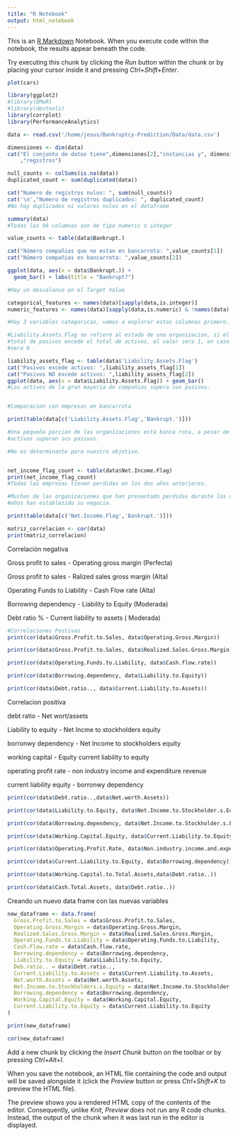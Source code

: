 ```yaml
---
title: "R Notebook"
output: html_notebook
---
```


This is an [R Markdown](http://rmarkdown.rstudio.com) Notebook. When you execute code within the notebook, the results appear beneath the code.

Try executing this chunk by clicking the *Run* button within the chunk or by placing your cursor inside it and pressing *Ctrl+Shift+Enter*.

```r
plot(cars)
```

```r
library(ggplot2)
#library(DMwR)
#library(devtools)
library(corrplot)
library(PerformanceAnalytics)
```

```r
data <- read.csv('/home/jesus/Bankruptcy-Prediction/Data/data.csv')

dimensiones <- dim(data)
cat("El conjunto de datos tiene",dimensiones[2],"instancias y", dimensiones[1]
    ,"registros")

null_counts <- colSums(is.na(data))
duplicated_count <- sum(duplicated(data))

cat("Numero de registros nulos: ", sum(null_counts))
cat('\n',"Numero de registros duplicados: ", duplicated_count)
#No hay duplicados ni valores nulos en el dataframe
```

```r
summary(data)
#Todas las 96 columnas son de tipo numeric o integer

value_counts <- table(data$Bankrupt.)

cat("Número compañias que no estan en bancarrota: ",value_counts[1])
cat("Número compañias en bancarrota: ",value_counts[2])

ggplot(data, aes(x = data$Bankrupt.)) +
  geom_bar() + labs(title = "Bankrupt?")
```

```r
#Hay un desvalance en el Target Value

categorical_features <- names(data)[sapply(data,is.integer)]
numeric_features <- names(data)[sapply(data,is.numeric) & !names(data) %in% categorical_features]

#Hay 3 variables categoricas, vamos a explorar estas columnas primero.
```

```r
#Liability.Assets.Flag se refiere al estado de una organizacion, si el
#total de pasivos excede el total de activos, el valor sera 1, en caso contrario
#sera 0

liability_assets_flag <- table(data$'Liability.Assets.Flag')
cat("Pasivos excede activos: ",liability_assets_flag[1])
cat("Pasivos NO excede activos: ",liability_assets_flag[2])
ggplot(data, aes(x = data$Liability.Assets.Flag)) + geom_bar()
#Los activos de la gran mayoria de compañias supera sus pasivos.


#Comparacion con empresas en bancarrota

print(table(data[c('Liability.Assets.Flag','Bankrupt.')]))
```

```r
#Una pequeña porcion de las organizaciones esta banca rota, a pesar de que sus
#activos superan sus pasivos.

#No es determinante para nuestro objetivo.


net_income_flag_count <- table(data$Net.Income.Flag)
print(net_income_flag_count)
#Todas las empresas tienen perdidas en los dos años anteriores.

#Muchas de las organizaciones que han presentado perdidas durante los ultimos dos
#años han establezido su negocio.

print(table(data[c('Net.Income.Flag','Bankrupt.')]))
```

```r
matriz_correlacion <- cor(data)
print(matriz_correlacion)
```

Correlación negativa

Gross profit to sales - Operating gross margin (Perfecta)

Gross profit to sales - Ralized sales gross margin (Alta)

Operating Funds to Liability - Cash Flow rate (Alta)

Borrowing dependency - Liability to Equity (Moderada)

Debt ratio % - Current liability to assets ( Moderada)

```r
#Correlaciones Postivas
print(cor(data$Gross.Profit.to.Sales, data$Operating.Gross.Margin))

print(cor(data$Gross.Profit.to.Sales, data$Realized.Sales.Gross.Margin))

print(cor(data$Operating.Funds.to.Liability, data$Cash.flow.rate))

print(cor(data$Borrowing.dependency, data$Liability.to.Equity))

print(cor(data$Debt.ratio.., data$Current.Liability.to.Assets))

```

Correlacion positiva

debt ratio  - Net wort/assets

Liability to equity - Net Incme to stockholders equity

borronwy dependency - Net Income to stockholders equity

working capital - Equity current liability to equity

operating profit rate - non industry income and expenditure revenue

current liability equity - borronwy dependency

```r
print(cor(data$Debt.ratio..,data$Net.worth.Assets))

print(cor(data$Liability.to.Equity, data$Net.Income.to.Stockholder.s.Equity))

print(cor(data$Borrowing.dependency, data$Net.Income.to.Stockholder.s.Equity))

print(cor(data$Working.Capital.Equity, data$Current.Liability.to.Equity))

print(cor(data$Operating.Profit.Rate, data$Non.industry.income.and.expenditure.revenue))

print(cor(data$Current.Liability.to.Equity, data$Borrowing.dependency))

print(cor(data$Working.Capital.to.Total.Assets,data$Debt.ratio..))

print(cor(data$Cash.Total.Assets, data$Debt.ratio..))

```

Creando un nuevo data frame con las nuevas variables

```r
new_dataframe <- data.frame(
  Gross.Profit.to.Sales = data$Gross.Profit.to.Sales,
  Operating.Gross.Margin = data$Operating.Gross.Margin,
  Realized.Sales.Gross.Margin = data$Realized.Sales.Gross.Margin,
  Operating.Funds.to.Liability = data$Operating.Funds.to.Liability,
  Cash.Flow.rate = data$Cash.flow.rate,
  Borrowing.dependency = data$Borrowing.dependency,
  Liability.to.Equity = data$Liability.to.Equity,
  Deb.ratio.. = data$Debt.ratio..,
  Current.Liability.to.Assets = data$Current.Liability.to.Assets,
  Net.worth.Assets = data$Net.worth.Assets,
  Net.Income.to.Stockholders.s.Equity = data$Net.Income.to.Stockholder.s.Equity,
  Borrowing.dependency = data$Borrowing.dependency,
  Working.Capital.Equity = data$Working.Capital.Equity,
  Current.Liability.to.Equity = data$Current.Liability.to.Equity
)

print(new_dataframe)
```

```r
cor(new_dataframe)
```

Add a new chunk by clicking the *Insert Chunk* button on the toolbar or by pressing *Ctrl+Alt+I*.

When you save the notebook, an HTML file containing the code and output will be saved alongside it (click the *Preview* button or press *Ctrl+Shift+K* to preview the HTML file).

The preview shows you a rendered HTML copy of the contents of the editor. Consequently, unlike *Knit*, *Preview* does not run any R code chunks. Instead, the output of the chunk when it was last run in the editor is displayed.
